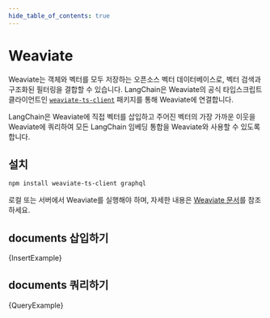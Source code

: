 ```yaml
---
hide_table_of_contents: true
---
```



# Weaviate

Weaviate는 객체와 벡터를 모두 저장하는 오픈소스 벡터 데이터베이스로, 벡터 검색과 구조화된 필터링을 결합할 수 있습니다. LangChain은 Weaviate의 공식 타입스크립트 클라이언트인 [`weaviate-ts-client`](https://weaviate.io/developers/weaviate/client-libraries/typescript) 패키지를 통해 Weaviate에 연결합니다.

LangChain은 Weaviate에 직접 벡터를 삽입하고 주어진 벡터의 가장 가까운 이웃을 Weaviate에 쿼리하여 모든 LangChain 임베딩 통합을 Weaviate와 사용할 수 있도록 합니다.

## 설치

```bash npm2yarn
npm install weaviate-ts-client graphql
```

로컬 또는 서버에서 Weaviate를 실행해야 하며, 자세한 내용은 [Weaviate 문서](https://weaviate.io/developers/weaviate/installation)를 참조하세요.

## documents 삽입하기


<CodeBlock language="typescript">{InsertExample}</CodeBlock>

## documents 쿼리하기


<CodeBlock language="typescript">{QueryExample}</CodeBlock>
